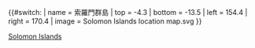 {{#switch:{{{1}}}
| name   = 索羅門群島
| top    = -4.3
| bottom = -13.5
| left   = 154.4
| right  = 170.4
| image  = Solomon Islands location map.svg
}}<noinclude>{{Location map/Info}}
{{Documentation}}

[[Category:地理位置圖模板|Solomon Islands]]

</noinclude>